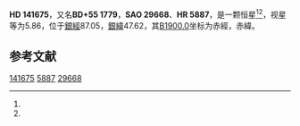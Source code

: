 {{Starbox begin
| name = HD 141675
}}
{{Starbox observe
| epoch = [[J2000.0|J2000.0]]
| constell = {{星座名待查}}<ref name=SIMBAD>{{cite web
 | url=http://simbad.u-strasbg.fr/simbad/sim-id?Ident=HR+5887
 | title=Pulsating variable Star
 | publisher=Centre de Données astronomiques de Strasbourg
 | work=SIMBAD
 | accessdate=2012-07-13
 | archive-date=2016-03-16
 | archive-url=https://web.archive.org/web/20160316212938/http://simbad.u-strasbg.fr/simbad/sim-id?Ident=HR+5887
 | dead-url=no
 }}</ref><ref name=DATA>{{cite web
 | url=http://vizier.u-strasbg.fr/viz-bin/VizieR-5?-out.add=.&-source=5050&-corr=PK=HR&-out.max=9999&HR=5887
 | title=VizieR Detailed Page
 | accessdate=2012-07-13
 | archive-date=2019-02-16
 | archive-url=https://web.archive.org/web/20190216084520/http://vizier.u-strasbg.fr/viz-bin/VizieR-5?-out.add=.&-source=5050&-corr=PK=HR&-out.max=9999&HR=5887
 | dead-url=no
 }}</ref>
| 星官 = 
| ra = {{RA|15|47|38}}<ref name=SIMBAD /><ref name=DATA />
| dec = {{DEC|+55|22|36}}<ref name=SIMBAD /><ref name=DATA />
| appmag_v = 5.86<ref name=SIMBAD /><ref name=DATA />
}}
{{Starbox character
| class = A3m<ref name=SIMBAD /><ref name=DATA />
| b-v = 0.25<ref name=SIMBAD /><ref name=DATA />
| u-b = 0.16<ref name=SIMBAD /><ref name=DATA />
| r-i = 0.08<ref name=SIMBAD /><ref name=DATA />
| variable = 
}}
{{Starbox astrometry
| radial_v = 0.16
| prop_mo_ra = -2
| parallax = 0.013
| p_error =
}}
{{Starbox catalog
| names =BD+55 1779，[[SAO星表|SAO]] 29668，[[HD星表|HD]] 141675，[[HR星表|HR]] 5887}}
{{Starbox reference |Simbad=HR+5887}}
{{Starbox end}}

'''HD 141675'''，又名'''BD+55 1779'''，'''SAO 29668'''、'''HR 5887'''，是一颗恒星<ref name=SIMBAD /><ref name=DATA />，视星等为5.86，位于[[銀道座標系|銀經]]87.05，[[銀道座標系|銀緯]]47.62，其[[B1900.0|B1900.0]]坐标为赤經{{RA|15|45|12.9}}，赤緯{{DEC|+55|47.62|58}}。

== 参考文献 ==
{{reflist}}

{{star-stub}}

[[Category:HD和HDE天體|141675]]
[[Category:HR天體|5887]]
[[Category:SAO天體|29668]]